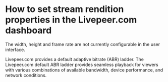 
<DocsLayout>


# How to set stream rendition properties in the Livepeer.com dashboard

The width, height and frame rate are not currently configurable in the user interface.

Livepeer.com provides a default adaptive bitrate (ABR) ladder. The Livepeer.com default ABR ladder provides seamless playback for viewers with various combinations of available bandwidth, device performance, and network conditions.

</DocsLayout>


